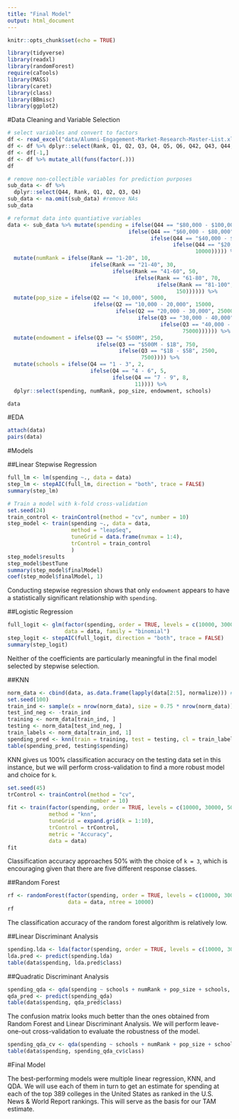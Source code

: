 ```yaml
---
title: "Final Model"
output: html_document
---
```


```r
knitr::opts_chunk$set(echo = TRUE)
```

```r
library(tidyverse)
library(readxl)
library(randomForest)
require(caTools)
library(MASS)
library(caret)
library(class)
library(BBmisc)
library(ggplot2)
```

#Data Cleaning and Variable Selection
```r
# select variables and convert to factors
df <- read_excel("data/Alumni-Engagement-Market-Research-Master-List.xlsx")
df <- df %>% dplyr::select(Rank, Q1, Q2, Q3, Q4, Q5, Q6, Q42, Q43, Q44, Q45)
df <- df[-1,]
df <- df %>% mutate_all(funs(factor(.)))
df
```


```r
# remove non-collectible variables for prediction purposes
sub_data <- df %>% 
  dplyr::select(Q44, Rank, Q1, Q2, Q3, Q4)
sub_data <- na.omit(sub_data) #remove NAs
sub_data
```

```r
# reformat data into quantiative variables
data <- sub_data %>% mutate(spending = ifelse(Q44 == "$80,000 - $100,000", 90000,
                                      ifelse(Q44 == "$60,000 - $80,000", 70000,
                                             ifelse(Q44 == "$40,000 - $60,000", 50000,
                                                    ifelse(Q44 == "$20,000 - $40,000", 30000,
                                                           10000))))) %>% 
  mutate(numRank = ifelse(Rank == "1-20", 10,
                          ifelse(Rank == "21-40", 30,
                                 ifelse(Rank == "41-60", 50,
                                        ifelse(Rank == "61-80", 70,
                                               ifelse(Rank == "81-100", 90,
                                                     150)))))) %>% 
  mutate(pop_size = ifelse(Q2 == "< 10,000", 5000, 
                           ifelse(Q2 == "10,000 - 20,000", 15000,
                                  ifelse(Q2 == "20,000 - 30,000", 250000,
                                         ifelse(Q3 == "30,000 - 40,000", 35000,
                                                ifelse(Q3 == "40,000 - 50,000", 45000,
                                                       75000)))))) %>% 
  mutate(endowment = ifelse(Q3 == "< $500M", 250, 
                            ifelse(Q3 == "$500M - $1B", 750, 
                                   ifelse(Q3 == "$1B - $5B", 2500,
                                          7500)))) %>% 
  mutate(schools = ifelse(Q4 == "1 - 3", 2, 
                          ifelse(Q4 == "4 - 6", 5,
                                 ifelse(Q4 == "7 - 9", 8,
                                        11)))) %>% 
  dplyr::select(spending, numRank, pop_size, endowment, schools)

data
```


#EDA
```r
attach(data)
pairs(data)
```

#Models

##Linear Stepwise Regression

```r
full_lm <- lm(spending ~., data = data)
step_lm <- stepAIC(full_lm, direction = "both", trace = FALSE)
summary(step_lm)
```

```r
# Train a model with k-fold cross-validation
set.seed(24)
train_control <- trainControl(method = "cv", number = 10)
step_model <- train(spending ~., data = data,
                    method = "leapSeq",
                    tuneGrid = data.frame(nvmax = 1:4),
                    trControl = train_control
                    )
step_model$results
step_model$bestTune
summary(step_model$finalModel)
coef(step_model$finalModel, 1)
```

Conducting stepwise regression shows that only `endowment` appears to have a statistically significant relationship with `spending`. 

##Logistic Regression

```r
full_logit <- glm(factor(spending, order = TRUE, levels = c(10000, 30000, 50000, 70000, 90000)) ~ ., 
                  data = data, family = "binomial")
step_logit <- stepAIC(full_logit, direction = "both", trace = FALSE)
summary(step_logit)
```

Neither of the coefficients are particularly meaningful in the final model selected by stepwise selection. 

##KNN
```r
norm_data <- cbind(data, as.data.frame(lapply(data[2:5], normalize))) # normalize data for standardization across predictors
set.seed(100)
train_ind <- sample(x = nrow(norm_data), size = 0.75 * nrow(norm_data))
test_ind_neg <- -train_ind
training <- norm_data[train_ind, ]
testing <- norm_data[test_ind_neg, ]
train_labels <- norm_data[train_ind, 1]
spending_pred <- knn(train = training, test = testing, cl = train_labels)
table(spending_pred, testing$spending)

```
KNN gives us 100% classification accuracy on the testing data set in this instance, but we will perform cross-validation to find a more robust model and choice for `k`.

```r
set.seed(45)
trControl <- trainControl(method = "cv", 
                          number = 10)
fit <- train(factor(spending, order = TRUE, levels = c(10000, 30000, 50000, 70000, 90000)) ~ .,
             method = "knn",
             tuneGrid = expand.grid(k = 1:10),
             trControl = trControl,
             metric = "Accuracy",
             data = data)
fit
```
Classification accuracy approaches 50% with the choice of `k = 3`, which is encouraging given that there are five different response classes.

##Random Forest

```r
rf <- randomForest(factor(spending, order = TRUE, levels = c(10000, 30000, 50000, 70000, 90000)) ~ ., 
                   data = data, ntree = 10000)
rf
```
The classification accuracy of the random forest algorithm is relatively low. 

##Linear Discriminant Analysis

```r
spending.lda <- lda(factor(spending, order = TRUE, levels = c(10000, 30000, 50000, 70000, 90000)) ~., data = data)
lda.pred <- predict(spending.lda)
table(data$spending, lda.pred$class)
```


##Quadratic Discriminant Analysis
```r
spending_qda <- qda(spending ~ schools + numRank + pop_size + schools, data = data)
qda_pred <- predict(spending_qda)
table(data$spending, qda_pred$class)
```

The confusion matrix looks much better than the ones obtained from Random Forest and Linear Discriminant Analysis. We will perform leave-one-out cross-validation to evaluate the robustness of the model.

```r
spending_qda_cv <- qda(spending ~ schools + numRank + pop_size + schools, CV = TRUE, data = data)
table(data$spending, spending_qda_cv$class)
```

#Final Model

The best-performing models were multiple linear regression, KNN, and QDA. We will use each of them in turn to get an estimate for spending at each of the top 389 colleges in the United States as ranked in the U.S. News & World Report rankings. This will serve as the basis for our TAM estimate.

```r

```


